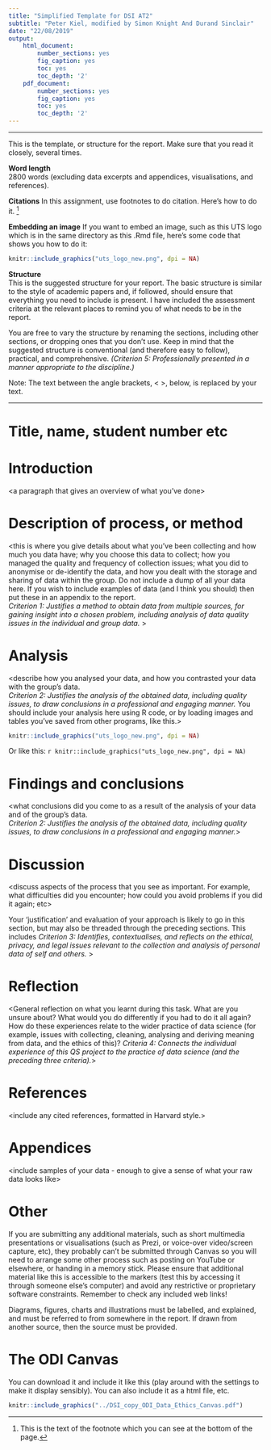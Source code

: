 ```yaml
---
title: "Simplified Template for DSI AT2"
subtitle: "Peter Kiel, modified by Simon Knight And Durand Sinclair"
date: "22/08/2019"
output:
    html_document:
        number_sections: yes
        fig_caption: yes
        toc: yes
        toc_depth: '2'   
    pdf_document:
        number_sections: yes
        fig_caption: yes
        toc: yes
        toc_depth: '2'  
---
```


-----

This is the template, or structure for the report. Make sure that you read it closely, several times.

**Word length**  
2800 words (excluding data excerpts and appendices, visualisations, and 
references). 

**Citations**
In this assignment, use footnotes to do citation. Here's how to do it. ^[This is the text of the footnote which you can see at the bottom of the page.]

**Embedding an image**
If you want to embed an image, such as this UTS logo which is in the same directory as this .Rmd file, here's some code that shows you how to do it:  

```r
knitr::include_graphics("uts_logo_new.png", dpi = NA)
```

**Structure**  
This is the suggested structure for your report. The basic structure is similar to the style of academic papers and, if followed, should ensure that everything you need to include is present. I have included the assessment criteria at the relevant places to remind you of what needs to be in the report. 

You are free to vary the structure by renaming the sections, including other sections, or dropping ones that you don’t use. Keep in mind that the suggested structure is conventional (and therefore easy to follow), practical, and comprehensive. *(Criterion 5: Professionally presented in a manner appropriate to the discipline.)*  

Note: The text between the angle brackets, < >, below, is replaced by your text.


-----

# Title, name, student number etc

# Introduction
<a paragraph that gives an overview of what you’ve done>

# Description of process, or method
<this is where you give details about what you’ve been collecting and how much you data have; why you choose this data to collect; how you managed the quality and frequency of collection issues; what you did to anonymise or de-identify the data, and how you dealt with the storage and sharing of data within the group. Do not include a dump of all your data here. If you wish to include examples of data (and I think you should) then put these in an appendix to the report.  
*Criterion 1: Justifies a method to obtain data from multiple sources, for gaining insight into a chosen problem, including analysis of data quality issues in the individual and group data.* >

# Analysis
<describe how you analysed your data, and how you contrasted your data with the group’s data.   
*Criterion 2: Justifies the analysis of the obtained data, including quality issues, to draw conclusions in a professional and engaging manner.* You should include your analysis here using R code, or by loading images and tables you've saved from other programs, like this.>

```r
knitr::include_graphics("uts_logo_new.png", dpi = NA)
```

Or like this: `r knitr::include_graphics("uts_logo_new.png", dpi = NA)`

# Findings and conclusions
<what conclusions did you come to as a result of the analysis of your data and of the group’s data.    
*Criterion 2: Justifies the analysis of the obtained data, including quality issues, to draw conclusions in a professional and engaging manner.*>

# Discussion
<discuss aspects of the process that you see as important. For example, what difficulties did you encounter;  how could you avoid problems if you did it again; etc>

Your ‘justification’ and evaluation of your approach is likely to go in this section, but may also be threaded through the preceding sections. This includes *Criterion 3: Identifies, contextualises, and reflects on the ethical, privacy, and legal issues relevant to the collection and analysis of personal data of self and others.* > 

# Reflection
<General reflection on what you learnt during this task. What are you unsure about? What would you do differently if you had to do it all again? How do these experiences relate to the wider practice of data science (for example, issues with collecting, cleaning, analysing and deriving meaning from data, and the ethics of this)? 
*Criteria 4: Connects the individual experience of this QS project to the practice of data science (and the preceding three criteria).*> 

# References
<include any cited references, formatted in Harvard style.> 

# Appendices
<include samples of your data - enough to give a sense of what your raw data looks like>

# Other
If you are submitting any additional materials, such as short multimedia presentations or visualisations (such as Prezi, or voice-over video/screen capture, etc), they probably can’t be submitted through Canvas so you will need to arrange some other process such as posting on YouTube or elsewhere, or handing in a memory stick. Please ensure that additional material like this is accessible to the markers (test this by accessing it through someone else’s computer) and avoid any restrictive or proprietary software constraints. Remember to check any included web links!

Diagrams, figures, charts and illustrations must be labelled, and explained, and must be referred to from somewhere in the report. If drawn from another source, then the source must be provided. 

# The ODI Canvas
You can download it and include it like this (play around with the settings to make it display sensibly). You can also include it as a html file, etc.

```r
knitr::include_graphics("../DSI_copy_ODI_Data_Ethics_Canvas.pdf")
```
